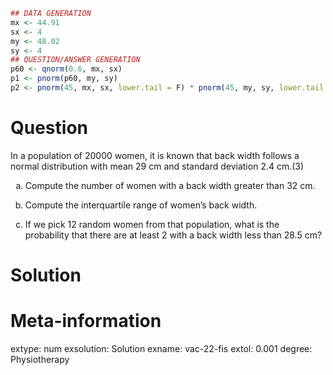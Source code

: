 ```r
## DATA GENERATION
mx <- 44.91
sx <- 4
my <- 48.02
sy <- 4
## QUESTION/ANSWER GENERATION
p60 <- qnorm(0.6, mx, sx)
p1 <- pnorm(p60, my, sy)
p2 <- pnorm(45, mx, sx, lower.tail = F) * pnorm(45, my, sy, lower.tail = F)
```

Question
========
In a population of 20000 women, it is known that back width follows a normal distribution with mean $29$ cm and standard deviation $2.4$ cm.(3)


a. Compute the number of women with a back width greater than $32$ cm.

a. Compute the interquartile range of women's back width.

a. If we pick 12 random women from that population, what is the probability that there are at least 2 with a back width less than 28.5 cm?

Solution
========

Meta-information 
================
extype: num
exsolution: Solution
exname: vac-22-fis
extol: 0.001
degree: Physiotherapy
 
  
